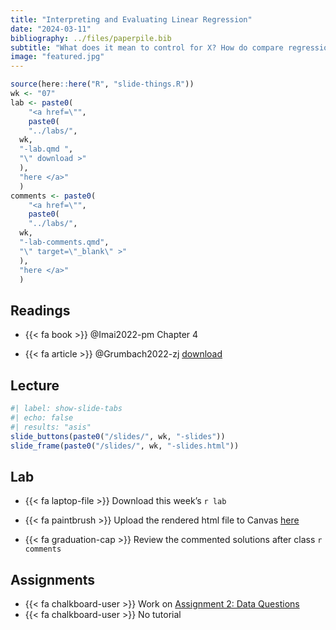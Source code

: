 ```yaml
---
title: "Interpreting and Evaluating Linear Regression"
date: "2024-03-11"
bibliography: ../files/paperpile.bib
subtitle: "What does it mean to control for X? How do compare regression models?"
image: "featured.jpg"
---
```


```r
source(here::here("R", "slide-things.R"))
wk <- "07"
lab <- paste0(
    "<a href=\"",
    paste0(
    "../labs/",
  wk,
  "-lab.qmd ",
  "\" download >"
  ),
  "here </a>"
  )
comments <- paste0(
    "<a href=\"",
    paste0(
    "../labs/",
  wk,
  "-lab-comments.qmd",
  "\" target=\"_blank\" >"
  ),
  "here </a>"
  )
```



## Readings

-   {{< fa book >}} @Imai2022-pm Chapter 4 

- {{< fa article >}} @Grumbach2022-zj [download](files/readings/grumbach_hill_2021.pdf)



## Lecture


```r
#| label: show-slide-tabs
#| echo: false
#| results: "asis"
slide_buttons(paste0("/slides/", wk, "-slides"))
slide_frame(paste0("/slides/", wk, "-slides.html"))

```



## Lab


-   {{< fa laptop-file >}} Download this week's `r lab`

- {{< fa paintbrush >}} Upload the rendered html file to Canvas [here](https://canvas.brown.edu/courses/1094972/assignments) 
- {{< fa graduation-cap >}} Review the commented solutions after class `r comments`


## Assignments

- {{< fa chalkboard-user >}} Work on [Assignment 2: Data Questions](https://pols1600.paultesta.org/assignments/a2){target="_blank"}
- {{< fa chalkboard-user >}} No tutorial


